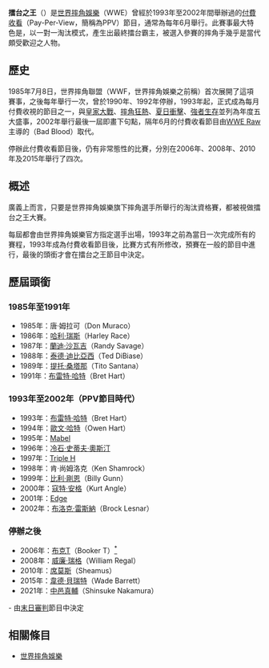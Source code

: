 {{Unreferenced|time=2020-08-14T07:52:34+00:00}}
'''擂台之王'''（{{lang-en|'''King of the Ring'''}}）是[[世界摔角娛樂|世界摔角娛樂]]（WWE）曾經於1993年至2002年間舉辦過的[[按次付费电视|付費收看]]（Pay-Per-View，簡稱為PPV）節目，通常為每年6月舉行。此賽事最大特色是，以一對一淘汰模式，產生出最終擂台霸主，被選入參賽的摔角手幾乎是當代頗受歡迎之人物。

==歷史==
1985年7月8日，世界摔角聯盟（WWF，世界摔角娛樂之前稱）首次展開了這項賽事，之後每年舉行一次，曾於1990年、1992年停辦，1993年起，正式成為每月付費收視的節目之一，與[[皇家大戰|皇家大戰]]、[[摔角狂熱|摔角狂熱]]、[[夏日衝擊|夏日衝擊]]、[[強者生存|強者生存]]並列為年度五大盛事，2002年舉行最後一屆即畫下句點，隔年6月的付費收看節目由[[WWE_Raw|WWE Raw]]主導的{{link-en|邪惡基因|WWE Bad Blood}}（Bad Blood）取代。

停辦此付費收看節目後，仍有非常態性的比賽，分別在2006年、2008年、2010年及2015年舉行了四次。

==概述==
廣義上而言，只要是世界摔角娛樂旗下摔角選手所舉行的淘汰資格賽，都被視做擂台之王大賽。

每屆都會由世界摔角娛樂官方指定選手出場，1993年之前為當日一次完成所有的賽程，1993年成為付費收看節目後，比賽方式有所修改，預賽在一般的節目中進行，最後的頭銜才會在擂台之王節目中決定。

==歷屆頭銜==
===1985年至1991年===
*1985年：唐·姆拉可（Don Muraco）
*1986年：[[哈利·瑞斯|哈利·瑞斯]]（Harley Race）
*1987年：[[蘭迪·沙瓦吉|蘭迪·沙瓦吉]]（Randy Savage）
*1988年：[[泰德·迪比亞西|泰德·迪比亞西]]（Ted DiBiase）
*1989年：[[提托·桑塔那|提托·桑塔那]]（Tito Santana）
*1991年：[[布雷特·哈特|布雷特·哈特]]（Bret Hart）
===1993年至2002年（PPV節目時代）===
*1993年：[[布雷特·哈特|布雷特·哈特]]（Bret Hart）
*1994年：[[歐文·哈特|歐文·哈特]]（Owen Hart）
*1995年：[[小尼爾森·佛雷瑟|Mabel]]
*1996年：[[冷石·史蒂夫·奧斯汀|冷石·史蒂夫·奧斯汀]]
*1997年：[[Triple_H|Triple H]]
*1998年：肯·尚姆洛克（Ken Shamrock）
*1999年：[[比利·剛恩|比利·剛恩]]（Billy Gunn）
*2000年：[[寇特·安格|寇特·安格]]（Kurt Angle）
*2001年：[[Edge_(摔角手)|Edge]]
*2002年：[[布洛克·雷斯納|布洛克·雷斯納]]（Brock Lesnar）

===停辦之後===
*2006年：[[Booker_T|布克T]]（Booker T）[[#fn_*|<sup>*</sup>]]
*2008年：[[威廉·瑞格|威廉·瑞格]]（William Regal）
*2010年：[[席莫斯|席莫斯]]（Sheamus）<span style="font-size:85%">
*2015年：[[韋德·貝瑞特|韋德·貝瑞特]]（Wade Barrett）
*2021年：[[中邑真輔|中邑真輔]]（Shinsuke Nakamura）
''{{fnb|*}}'' - 由[[末日審判_(摔角)|末日審判]]節目中決定
</span>

==相關條目==
*[[世界摔角娛樂|世界摔角娛樂]]

{{WWE PPV|狂潮再起}}
{{Sports-stub}}